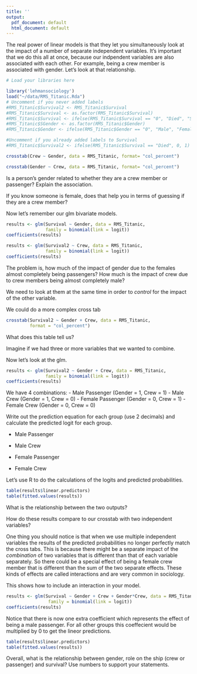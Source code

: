 ```yaml
---
title: ''
output:
  pdf_document: default
  html_document: default
---
```


The real power of linear models is that they let you simultaneously 
look at the impact of a number of separate independent variables.
It's important that we do this all at once, because our indpendent
variables are also associated with each other. For example, being 
a crew member is associated with gender. Let's look at that relationship.
 
```r
# Load your libraries here

library('lehmansociology')
load("~/data/RMS_Titanic.Rda")
# Uncomment if you never added labels
#RMS_Titanic$Survival2 <- RMS_Titanic$Survival
#RMS_Titanic$Survival <- as.factor(RMS_Titanic$Survival)
#RMS_Titanic$Survival <- ifelse(RMS_Titanic$Survival == "0", "Died", "Survived")
#RMS_Titanic$SGender <- as.factor(RMS_Titanic$Gender)
#RMS_Titanic$Gender <- ifelse(RMS_Titanic$Gender == "0", "Male", "Female")

#Uncomment if you already added labels to Survival
#RMS_Titanic$Survival2 <- ifelse(RMS_Titanic$Survival == "Died", 0, 1)


```



```r
crosstab(Crew ~ Gender, data = RMS_Titanic, format= "col_percent")
```
```r
crosstab(Gender ~ Crew, data = RMS_Titanic, format= "col_percent")
```

Is a person's gender related to whether they are a crew member or passenger?
Explain the association.

If you know someone is female, does that help you in terms of guessing if 
they are a crew member?

Now let's remember our glm bivariate models.

```r
results <- glm(Survival ~ Gender, data = RMS_Titanic, 
               family = binomial(link = logit))
coefficients(results)
```
```r
results <- glm(Survival2 ~ Crew, data = RMS_Titanic, 
               family = binomial(link = logit))
coefficients(results)

```

The problem is, how much of the impact of gender due to the 
females almost completely being passengers? 
How much is the impact of crew due to crew members being
almost completely male?

We need to look at them at the same time in order to *control* for the
impact of the other variable.

We could do a more complex cross tab

```r

crosstab(Survival2 ~ Gender + Crew, data = RMS_Titanic, 
         format = "col_percent")

```

What does this table tell us?  

Imagine if we had  three or more variables that we wanted to combine.

Now let's look at the glm.

```r
results <- glm(Survival2 ~ Gender + Crew, data = RMS_Titanic, 
               family = binomial(link = logit))
coefficients(results)
```

We have 4 combinations:
- Male Passenger  (Gender = 1, Crew = 1)
- Male Crew  (Gender = 1, Crew = 0)
- Female Passenger (Gender = 0, Crew = 1)
- Female Crew (Gender = 0, Crew = 0)

Write out the prediction equation for each group (use 2 decimals) and 
calculate the predicted logit for each group.  

- Male Passenger
  
  
- Male Crew
  
  
- Female Passenger
  
  
- Female Crew
  
  

Let's use R to do the calculations of the logits and predicted
probabilities.
```r
table(results$linear.predictors)
table(fitted.values(results))
```

What is the relationship between the two outputs?


How do these results compare to our crosstab with two independent variables?



\newpage
One thing you should notice is that when we use multiple independent
variables the results of the predicted probabilities no longer 
perfectly match the cross tabs.  This is because there might be a separate
impact of the _combination_ of two variables that is different than that
of each variable separately. So there could be a special effect of 
being a female crew member that is different than the sum of the two 
separate effects.  These kinds of effects are called interactions and are
very common in sociology. 

This shows how to include an interaction in your model.
```r
results <- glm(Survival ~ Gender + Crew + Gender*Crew, data = RMS_Titanic, 
                family = binomial(link = logit))
coefficients(results)
```

Notice that there is now one extra coefficient which represents the effect 
of being a male passenger.  For all other groups this coeffecient would
be multiplied by 0 to get the lineor predictions.

```r
table(results$linear.predictors)
table(fitted.values(results))
```


Overall, what is the relationship between gender, role on the ship (crew or 
passenger) and survival? Use numbers to support your statements.



